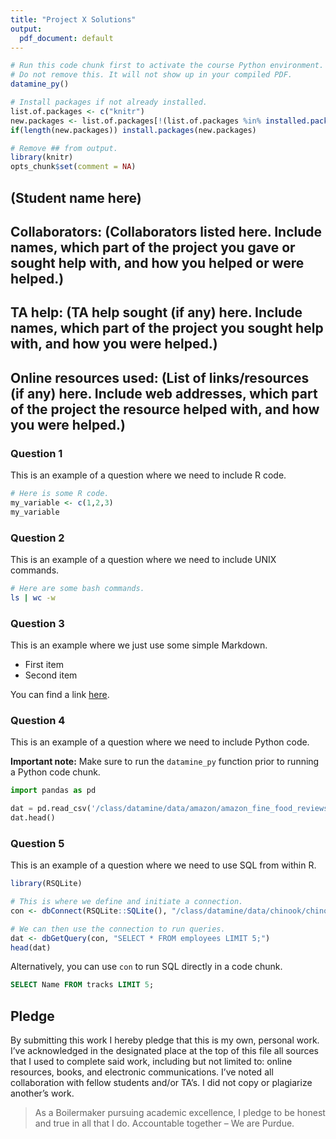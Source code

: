 ```yaml
---
title: "Project X Solutions"
output:
  pdf_document: default
---
```


```r
# Run this code chunk first to activate the course Python environment.
# Do not remove this. It will not show up in your compiled PDF.
datamine_py()

# Install packages if not already installed.
list.of.packages <- c("knitr")
new.packages <- list.of.packages[!(list.of.packages %in% installed.packages()[,"Package"])]
if(length(new.packages)) install.packages(new.packages)

# Remove ## from output.
library(knitr)
opts_chunk$set(comment = NA)
```

## (Student name here)

## Collaborators: (Collaborators listed here. Include names, which part of the project you gave or sought help with, and how you helped or were helped.)
## TA help: (TA help sought (if any) here. Include names, which part of the project you sought help with, and how you were helped.)
## Online resources used: (List of links/resources (if any) here. Include web addresses, which part of the project the resource helped with, and how you were helped.)

### Question 1

This is an example of a question where we need to include R code.

```r
# Here is some R code.
my_variable <- c(1,2,3)
my_variable
```

### Question 2

This is an example of a question where we need to include UNIX commands.

```bash
# Here are some bash commands.
ls | wc -w
```

### Question 3

This is an example where we just use some simple Markdown.

- First item
- Second item

You can find a link [here](https://datamine.purdue.edu/).

### Question 4

This is an example of a question where we need to include Python code.

**Important note:** Make sure to run the `datamine_py` function prior to running a Python code chunk.

```python
import pandas as pd

dat = pd.read_csv('/class/datamine/data/amazon/amazon_fine_food_reviews.csv')
dat.head()
```

### Question 5

This is an example of a question where we need to use SQL from within R.

```r
library(RSQLite)

# This is where we define and initiate a connection.
con <- dbConnect(RSQLite::SQLite(), "/class/datamine/data/chinook/chinook.db")

# We can then use the connection to run queries.
dat <- dbGetQuery(con, "SELECT * FROM employees LIMIT 5;")
head(dat)
```

Alternatively, you can use `con` to run SQL directly in a code chunk.

```sql
SELECT Name FROM tracks LIMIT 5;
```

## Pledge

By submitting this work I hereby pledge that this is my own, personal work. I've acknowledged in the designated place at the top of this file all sources that I used to complete said work, including but not limited to: online resources, books, and electronic communications. I've noted all collaboration with fellow students and/or TA's. I did not copy or plagiarize another's work.

> As a Boilermaker pursuing academic excellence, I pledge to be honest and true in all that I do. Accountable together – We are Purdue.

